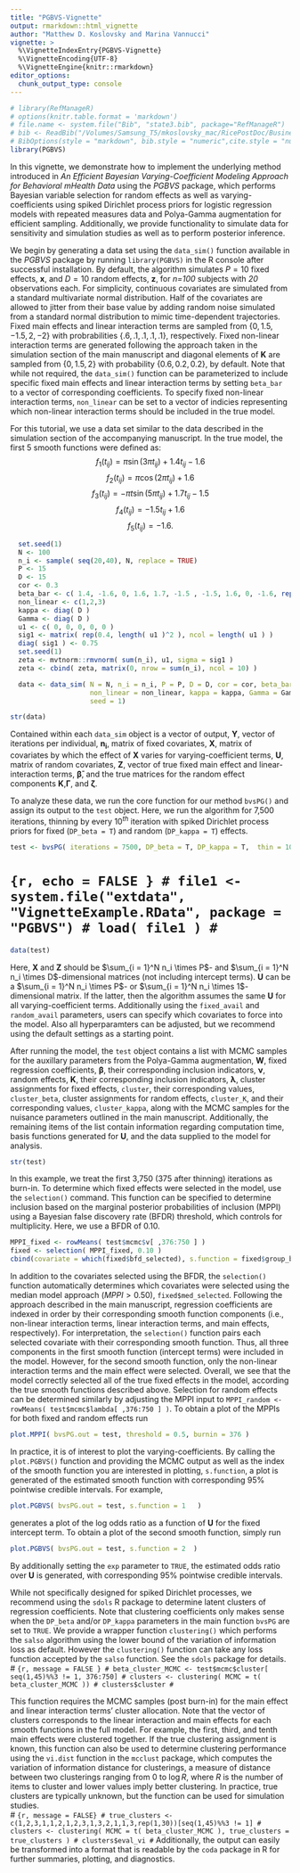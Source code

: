 ```yaml
---
title: "PGBVS-Vignette"
output: rmarkdown::html_vignette
author: "Matthew D. Koslovsky and Marina Vannucci"
vignette: >
  %\VignetteIndexEntry{PGBVS-Vignette}
  %\VignetteEncoding{UTF-8}
  %\VignetteEngine{knitr::rmarkdown}
editor_options: 
  chunk_output_type: console
---
```

```r
# library(RefManageR)
# options(knitr.table.format = 'markdown')
# file.name <- system.file("Bib", "state3.bib", package="RefManageR")
# bib <- ReadBib("/Volumes/Samsung_T5/mkoslovsky_mac/RicePostDoc/Businelle/Writing/state3.bib")
# BibOptions(style = "markdown", bib.style = "numeric",cite.style = "numeric")
library(PGBVS)
```

In this vignette, we demonstrate how to implement the underlying method introduced in *An Efficient Bayesian Varying-Coefficient Modeling Approach for Behavioral mHealth Data* using the *PGBVS* package, which performs Bayesian variable selection for random effects as well as varying-coefficients using spiked Dirichlet process priors for logistic regression models with repeated measures data and Polya-Gamma augmentation for efficient sampling. Additionally, we provide functionality to simulate data for sensitivity and simulation studies as well as to perform posterior inference. 

We begin by generating a data set using the `data_sim()` function available in the *PGBVS* package by running `library(PGBVS)` in the R console after successful installation. By default, the algorithm simulates $P = 10$ fixed effects, $\boldsymbol{x}$, and $D = 10$ random effects, $\boldsymbol{z}$, for *n=100* subjects with *20* observations each. For simplicity, continuous covariates are simulated from a standard multivariate normal distribution. Half of the covariates are allowed to jitter from their base value by adding random noise simulated from a standard normal distribution to mimic time-dependent trajectories. Fixed main effects and linear interaction terms are sampled from $\{0,1.5,-1.5,2,-2\}$ with probrabilities $\{.6,.1,.1,.1,.1\}$, respectively. Fixed non-linear interaction terms are generated following the approach taken in the simulation section of the main manuscript and diagonal elements of $\boldsymbol{K}$ are sampled from $\{0,1.5,2\}$ with probability $\{0.6,0.2,0.2\}$, by default. Note that while not required, the `data_sim()` function can be parameterized to include specific fixed main effects and linear interaction terms by setting `beta_bar` to a vector of corresponding coefficients. To specify fixed non-linear interaction terms, `non_linear` can be set to a vector of indicies representing which non-linear interaction terms should be included in the true model.

For this tutorial, we use a data set similar to the data described in the simulation section of the accompanying manuscript. In the true model, the first 5 smooth functions were defined as:
$$f_1(t_{ij}) = \pi\sin(3\pi t_{ij}) + 1.4t_{ij} - 1.6$$
$$f_2(t_{ij}) = \pi\cos(2\pi t_{ij}) + 1.6$$
$$f_3(t_{ij}) = - \pi t\sin(5\pi t_{ij}) + 1.7t_{ij} - 1.5$$
$$f_4(t_{ij}) =  - 1.5t_{ij} + 1.6$$
$$f_5(t_{ij}) =  - 1.6.$$

```r
  set.seed(1)
  N <- 100
  n_i <- sample( seq(20,40), N, replace = TRUE)
  P <- 15
  D <- 15
  cor <- 0.3
  beta_bar <- c( 1.4, -1.6, 0, 1.6, 1.7, -1.5 , -1.5, 1.6, 0, -1.6, rep( 0, 20) )
  non_linear <- c(1,2,3)
  kappa <- diag( D )
  Gamma <- diag( D )
  u1 <- c( 0, 0, 0, 0, 0 )
  sig1 <- matrix( rep(0.4, length( u1 )^2 ), ncol = length( u1 ) )
  diag( sig1 ) <- 0.75
  set.seed(1)
  zeta <- mvtnorm::rmvnorm( sum(n_i), u1, sigma = sig1 )
  zeta <- cbind( zeta, matrix(0, nrow = sum(n_i), ncol = 10) )

  data <- data_sim( N = N, n_i = n_i, P = P, D = D, cor = cor, beta_bar = beta_bar,
                    non_linear = non_linear, kappa = kappa, Gamma = Gamma, zeta = zeta,
                    seed = 1)
```
```r
str(data)
```

Contained within each `data_sim` object is a vector of output, $\boldsymbol{Y}$, vector of iterations per individual, $\boldsymbol{n_i}$, matrix of fixed covariates, $\boldsymbol{X}$, matrix of covariates by which the effect of $\boldsymbol{X}$ varies for varying-coefficient terms, $\boldsymbol{U}$, matrix of random covariates, $\boldsymbol{Z}$, vector of true fixed main effect and linear-interaction terms, $\boldsymbol{\bar{\beta}}$, and the true matrices for the random effect components $\boldsymbol{K}$,$\boldsymbol{\Gamma}$, and $\boldsymbol{\zeta}$. 

To analyze these data, we run the core function for our method `bvsPG()` and assign its output to the `test` object. Here, we run the algorithm for 7,500 iterations, thinning by every $10^{th}$ iteration with spiked Dirichlet process priors for fixed (`DP_beta = T`) and random (`DP_kappa = T`) effects. 
```r
test <- bvsPG( iterations = 7500, DP_beta = T, DP_kappa = T,  thin = 10,  Y = data$Y, n_i = data$n_i, Z = data$Z, X = data$X , U = data$U , seed = 1)
```
# ```{r, echo = FALSE }
# file1 <- system.file("extdata", "VignetteExample.RData", package = "PGBVS")
# load( file1 )
# ```
```r
data(test) 
```

Here, $\boldsymbol{X}$ and $\boldsymbol{Z}$ should be $\sum_{i = 1}^N n_i \times P$- and $\sum_{i = 1}^N n_i \times D$-dimensional matrices (not including intercept terms). $\boldsymbol{U}$ can be a $\sum_{i = 1}^N n_i \times P$- or $\sum_{i = 1}^N n_i \times 1$-dimensional matrix. If the latter, then the algorithm assumes the same $\boldsymbol{U}$ for all varying-coefficient terms. Additionally using the `fixed_avail` and `random_avail` parameters, users can specify which covariates to force into the model. Also all hyperparamters can be adjusted, but we recommend using the default settings as a starting point. 

After running the model, the `test` object contains a list with MCMC samples for the auxillary parameters from the Polya-Gamma augmentation, $\boldsymbol{W}$, fixed regression coefficients, $\boldsymbol{\beta}$, their corresponding inclusion indicators, $\boldsymbol{\nu}$, random effects, $\boldsymbol{K}$, their corresponding inclusion indicators, $\boldsymbol{\lambda}$, cluster assignments for fixed effects, `cluster`, their corresponding values, `cluster_beta`, cluster assignments for random effects, `cluster_K`, and their corresponding values, `cluster_kappa`, along with the MCMC samples for the nuisance parameters outlined in the main manuscript. Additionally, the remaining items of the list contain information regarding computation time, basis functions generated for $\boldsymbol{U}$, and the data supplied to the model for analysis. 
```r
str(test)
```
In this example, we treat the first 3,750 (375 after thinning) iterations as burn-in. To determine which fixed effects were selected in the model, use the `selection()` command. This function can be specified to determine inclusion based on the marginal posterior probabilities of inclusion (MPPI) using a Bayesian false discovery rate (BFDR) threshold, which controls for multiplicity. Here, we use a BFDR of 0.10.  
```r
MPPI_fixed <- rowMeans( test$mcmc$v[ ,376:750 ] )
fixed <- selection( MPPI_fixed, 0.10 ) 
cbind(covariate = which(fixed$bfd_selected), s.function = fixed$group_bfd)
```

In addition to the covariates selected using the BFDR, the `selection()` function automatically determines which covariates were selected using the median model approach $(MPPI > 0.50)$, `fixed$med_selected`. Following the approach described in the main manuscript, regression coefficients are indexed in order by their corresponding smooth function components (i.e., non-linear interaction terms, linear interaction terms, and main effects, respectively). For interpretation, the `selection()` function pairs each selected covariate with their corresponding smooth function. Thus, all three components in the first smooth function (intercept terms) were included in the model. However, for the second smooth function, only the non-linear interaction terms and the main effect were selected. 
Overall, we see that the model correctly selected all of the true fixed effects in the model, according the true smooth functions described above. Selection for random effects can be determined similarly by adjusting the MPPI input to `MPPI_random <- rowMeans( test$mcmc$lambda[ ,376:750 ] )`.  To obtain a plot of the MPPIs for both fixed and random effects run
```r
plot.MPPI( bvsPG.out = test, threshold = 0.5, burnin = 376 )
```

In practice, it is of interest to plot the varying-coefficients. By calling the `plot.PGBVS()` function and providing the MCMC output as well as the index of the smooth function you are interested in plotting, `s.function`, a plot is generated of the estimated smooth function with corresponding 95% pointwise credible intervals. For example, 
```r
plot.PGBVS( bvsPG.out = test, s.function = 1   )
```

generates a plot of the log odds ratio as a function of $\boldsymbol{U}$ for the fixed intercept term. To obtain a plot of the second smooth function, simply run 
```r
plot.PGBVS( bvsPG.out = test, s.function = 2  )
```

By additionally setting the `exp` parameter to `TRUE`, the estimated odds ratio over $\boldsymbol{U}$ is generated, with corresponding 95% pointwise credible intervals.

While not specifically designed for spiked Dirichlet processes, we recommend using the `sdols` R package to determine latent clusters of regression coefficients. Note that clustering coefficients only makes sense when the `DP_beta` and/or `DP_kappa` parameters in the main function `bvsPG` are set to `TRUE`. We provide a wrapper function `clustering()` which performs the `salso` algorithm using the lower bound of the variation of information loss as default. However the `clustering()` function can take any loss function accepted by the `salso` function. See the `sdols` package for details. 
# ```{r, message = FALSE }
# beta_cluster_MCMC <- test$mcmc$cluster[ seq(1,45)%%3 != 1, 376:750]
# clusters <- clustering( MCMC = t( beta_cluster_MCMC ))
# clusters$cluster
# ```

This function requires the MCMC samples (post burn-in) for the main effect and linear interaction terms' cluster allocation. Note that the vector of clusters corresponds to the linear interaction and main effects for each smooth functions in the full model. For example, the first, third, and tenth main effects were clustered together. If the true clustering assignment is known, this function can also be used to determine clustering performance using the `vi.dist` function in the `mcclust` package, which computes the variation of information distance for clusterings, a measure of distance between two clusterings ranging from $0$ to $\log R$, where $R$ is the number of items to cluster and lower values imply better clustering. In practice, true clusters are typically unknown, but the function can be used for simulation studies.  
# ```{r, message = FALSE}
# true_clusters <- c(1,2,3,1,1,2,1,2,3,1,3,2,1,1,3,rep(1,30))[seq(1,45)%%3 != 1]
# clusters <- clustering( MCMC = t( beta_cluster_MCMC ), true_clusters = true_clusters )
# clusters$eval_vi
# ```
Additionally, the output can easily be transformed into a format that is readable by the `coda` package in R for further summaries, plotting, and diagnostics. 


